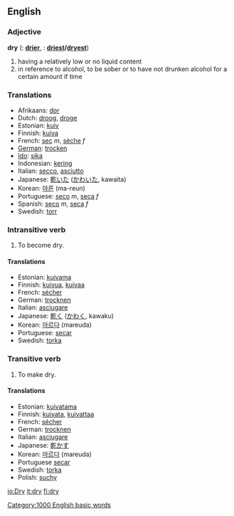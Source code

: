 ==English==

=== Adjective ===
'''dry'''  ({{compar}}: '''[[drier]]''', {{superl}}: '''[[driest]]/[[dryest]]''')
# having a relatively low or no liquid content
# in reference to alcohol, to be sober or to have not drunken alcohol for a certain amount if time

=== Translations ===
*Afrikaans: [[dor]]
*Dutch: [[droog]], [[droge]]
*Estonian: [[kuiv]]
*Finnish: [[kuiva]]
*French: [[sec]] ''m'', [[sèche]] ''f''
*[[German]]: [[trocken]]
*[[Ido]]: [[sika]]
*Indonesian: [[kering]]
*Italian: [[secco]], [[asciutto]]
*Japanese: [[乾いた]] ([[かわいた]], kawaita)
*Korean: [[마른]] (ma-reun)
*Portuguese: [[seco]] ''m'', [[seca]] ''f''
*Spanish: [[seco]] ''m'', [[seca]] ''f''
*Swedish: [[torr]]

===Intransitive verb===
{{en-infl-irreg|dry|dries|drying|dried|dried}}
# To become dry.

====Translations====
*Estonian: [[kuivama]]
*Finnish: [[kuivua]], [[kuivaa]]
*French: [[sécher]]
*German: [[trocknen]]
*Italian: [[asciugare]]
*Japanese: [[乾く]] ([[かわく]], kawaku)
*Korean: [[마르다]] (mareuda)
*Portuguese: [[secar]]
*Swedish: [[torka]]

===Transitive verb===
{{en-infl-irreg|dry|dries|drying|dried|dried}}
# To make dry.

====Translations====
*Estonian: [[kuivatama]]
*Finnish: [[kuivata]], [[kuivattaa]]
*French: [[sécher]]
*German: [[trocknen]]
*Italian: [[asciugare]]
*Japanese: [[乾かす]]
*Korean: [[마르다]] (mareuda)
*Portuguese [[secar]]
*Swedish: [[torka]]
*Polish: [[suchy]]

[[Category:1000 English basic words]]

[[io:Dry]]
[[it:dry]]
[[fi:dry]]